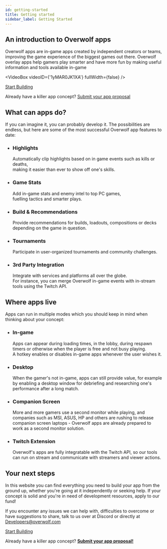 ```yaml
---
id: getting-started
title: Getting started
sidebar_label: Getting Started
---
```


## An introduction to Overwolf apps
<div className="getting-started-container">

Overwolf apps are in-game apps created by independent creators or teams, improving the game experience of the biggest games out there. Overwolf overlay apps help gamers play smarter and have more fun by making useful information and tools available in-game

<VideoBox videoID={'1yMAR0JK1XA'} fullWidth={false} />

<div className="video-outer-area">

  <div className="video-container">
      <div className="start-build-container-btn">
          <a href="basic-app/sample-app" className="btn-pink start-building-btn">Start Building</a>
      </div>
      <div className="center-text">
          <p>Already have a killer app concept? <a href="getting-started/submit-app-proposal" title="Submit your app proposal"> Submit your app proposal</a></p>
      </div>
  </div>

</div>

## What can apps do?
If you can imagine it, you can probably develop it.
The possibilities are endless, but here are some of the most successful Overwolf app features to date:


<ul className="icons-list what-apps-do-list">
    <li className="highlights">
        <h3>Highlights</h3>
        <p>Automatically clip highlights based on in game events such as kills or deaths,<br/> making it easier than ever to show off one's skills.</p>
    </li>
    <li className="game-stats">
        <h3>Game Stats</h3>
        <p>Add in-game stats and enemy intel to top PC games,<br/> fuelling tactics and smarter plays.</p>
    </li>
    <li className="build-recommendations">
        <h3>Build & Recommendations</h3>
        <p>Provide recommendations for builds, loadouts, compositions or decks depending on the game in question.</p>
    </li>
    <li className="tournaments">
        <h3>Tournaments</h3>
        <p>Participate in user-organized tournaments and community challenges.</p>
    </li>
    <li className="easy-integration">
        <h3>3rd Party Integration</h3>
        <p>Integrate with services and platforms all over the globe.<br/> For instance, you can merge Overwolf in-game events with in-stream tools using the Twitch API.</p>
    </li>
</ul>

## Where apps live
Apps can run in multiple modes which you should keep in mind when thinking about your concept:

  <ul className="icons-list were-apps-live-list">
      <li className="in-game">
          <h3>In-game</h3>
          <p>Apps can appear during loading times, in the lobby, during respawn timers or otherwise when the player is free and not busy playing.<br/> A hotkey enables or disables in-game apps whenever the user wishes it.</p>
      </li>
      <li className="desktop">
          <h3>Desktop</h3>
          <p>When the gamer's not in-game, apps can still provide value, for example by enabling a desktop window for debriefing and researching one's performance after a long match.</p>
      </li>
      <li className="companion-screen">
          <h3>Companion Screen</h3>
          <p>More and more gamers use a second monitor while playing, and companies such as MSI, ASUS, HP and others are rushing to release companion screen laptops - Overwolf apps are already prepared to work as a second monitor solution.</p>
      </li>
      <li className="twitch-extension">
          <h3>Twitch Extension</h3>
          <p>Overwolf's apps are fully integratable with the Twitch API, so our tools can run on stream and communicate with streamers and viewer actions.</p>
      </li>
  </ul>

## Your next steps
In this website you can find everything you need to build your app from the ground up, whether you're going at it independently or seeking help. If your concept is solid and you're in need of development resources, apply to our fund!

If you encounter any issues we can help with, difficulties to overcome or have suggestions to share, talk to us over at Discord or directly at Developers@overwolf.com

<div className="start-build-container-btn">
  <a href="basic-app/sample-app" className="btn-pink">Start Building</a>
</div>

<div className="center-text">

  Already have a killer app concept? **[Submit your app proposal!](getting-started/submit-app-proposal)**

</div>

</div>